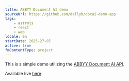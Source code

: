 ```yaml
---
title: ABBYY Document AI demo
sourceUrl: https://github.com/dallyh/docai-demo-app
tags:
    - astrojs
    - react
    - web
locale: en
startDate: 2025-27-05
active: true
fmContentType: project
---
```

This is s simple demo utilizing the [ABBYY Document AI API](https://docs.abbyy.com/introduction).

Available live [here](https://docaidemo.daliborhon.dev/).


